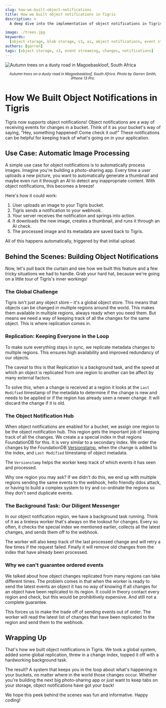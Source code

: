 ```yaml
---
slug: how-we-built-object-notifications
title: How we built object notifications in Tigris
description: >
  A deep dive into the implementation of object notifications in Tigris.

image: ./trees.jpg
keywords:
  [object storage, blob storage, s3, ai, object notifications, event streaming]
authors: [garren]
tags: [object storage, s3, event streaming, changes, notifications]
---
```


![Autumn trees on a dusty road in Magoebaskloof, South Africa](./trees.jpg)

<center>
  <small>
    <em>
      Autumn trees on a dusty road in Magoebaskloof, South Africa. Photo by
      Garren Smith, iPhone 13 Pro.
    </em>
  </small>
</center>

# How We Built Object Notifications in Tigris

Tigris now supports object notifications! Object notifications are a way of
receiving events for changes in a bucket. Think of it as your bucket's way of
saying, "Hey, something happened! Come check it out!" These notifications can be
helpful for keeping track of what's going on in your application.

## Use Case: Automatic Image Processing

A simple use case for object notifications is to automatically process images.
Imagine you're building a photo-sharing app. Every time a user uploads a new
picture, you want to automatically generate a thumbnail and maybe even run it
through an AI to detect any inappropriate content. With object notifications,
this becomes a breeze!

Here's how it could work:

1. User uploads an image to your Tigris bucket.
2. Tigris sends a notification to your webhook.
3. Your server receives the notification and springs into action.
4. It downloads the new image, creates a thumbnail, and runs it through an AI
   check.
5. The processed image and its metadata are saved back to Tigris.

All of this happens automatically, triggered by that initial upload.

## Behind the Scenes: Building Object Notifications

Now, let's pull back the curtain and see how we built this feature and a few
tricky situations we had to handle. Grab your hard hat, because we're going on a
little tour of Tigris's inner workings!

### The Global Challenge

Tigris isn't just any object store – it's a global object store. This means that
objects can be changed in multiple regions around the world. This makes them
available in multiple regions, always ready when you need them. But means we
need a way of keeping track of all the changes for the same object. This is
where replication comes in.

### Replication: Keeping Everyone in the Loop

To make sure everything stays in sync, we replicate metadata changes to multiple
regions. This ensures high availability and improved redundancy of our objects.

The caveat to this is that Replication is a background task, and the speed at
which an object is replicated from one region to another can be affect by many
external factors.

To solve this, when a change is received at a region it looks at the
`Last Modified` timestamp of the metadata to determine if the change is new and
needs to be applied or if the region has already seen a newer change. It will
discard the change if it is old.

### The Object Notification Hub

When object notifications are enabled for a bucket, we assign one region to be
the object notification hub. This region gets the important job of keeping track
of all the changes. We create a a special index in that regions FoundationDB for
this. It is very similar to a secondary index. We order the changes by the
FoundationDB
[Versionstamp](https://apple.github.io/foundationdb/data-modeling.html#versionstamps),
when the change is added to the index, and `Last Modified` timestamp of object
metadata.

The `Versionstamp` helps the worker keep track of which events it has seen and
processed.

Why one region you may ask? If we didn't do this, we end up with multiple
regions sending the same events to the webhook, hello friendly ddos attack, or
having to build a complex system to try and co-ordinate the regions so they
don't send duplicate events.

### The Background Task: Our Diligent Messenger

In our object notification region, we have a background task running. Think of
it as a tireless worker that's always on the lookout for changes. Every so
often, it checks the special index we mentioned earlier, collects all the latest
changes, and sends them off to the webhook.

The worker will also keep track of the last processed change and will retry a
few times if the request failed. Finally it will remove old changes from the
index that have already been processed.

### Why we can't guarantee ordered events

We talked about how object changes replicated from many regions can take
different times. The problem comes in that when the worker is ready to send the
latest events an object it has no way of knowing if all changes for an object
have been replicated to its region. It could in theory contact every region and
check, but this would be prohibitively expensive. And still not a complete
guarantee.

This forces us to make the trade off of sending events out of order. The worker
will read the latest list of changes that have been replicated to the region and
send them to the webhook.

## Wrapping Up

That's how we built object notifications in Tigris. We took a global system,
added some global replication, threw in a change index, topped it off with a
hardworking background task.

The result? A system that keeps you in the loop about what's happening in your
buckets, no matter where in the world those changes occur. Whether you're
building the next big photo-sharing app or just want to keep tabs on your
storage, object notifications have got your back!

We hope this peek behind the scenes was fun and informative. Happy coding!
